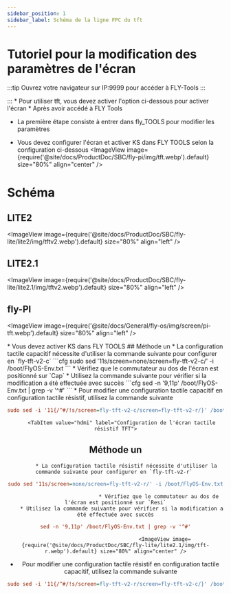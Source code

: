 ```yaml
---
sidebar_position: 1
sidebar_label: Schéma de la ligne FPC du tft
---
```


# Tutoriel pour la modification des paramètres de l'écran
:::tip
Ouvrez votre navigateur sur IP:9999 pour accéder à FLY-Tools
:::

:::
    * Pour utiliser tft, vous devez activer l'option ci-dessous pour activer l'écran
    * Après avoir accédé à FLY Tools
* La première étape consiste à entrer dans fly_TOOLS pour modifier les paramètres

* Vous devez configurer l'écran et activer KS dans FLY TOOLS selon la configuration ci-dessous
<ImageView image={require('@site/docs/ProductDoc/SBC/fly-pi/img/tft.webp').default} size="80%" align="center" />

# Schéma
## LITE2
<ImageView image={require('@site/docs/ProductDoc/SBC/fly-lite/lite2/img/tftv2.webp').default} size="80%" align="left" />

## LITE2.1
<ImageView image={require('@site/docs/ProductDoc/SBC/fly-lite/lite2.1/img/tftv2.webp').default} size="80%" align="left" />

## fly-PI
<ImageView image={require('@site/docs/General/fly-os/img/screen/pi-tft.webp').default} size="80%" align="left" />


<Tabs>
    <TabItem value="tft" label="Écran TFT" default>
        * Vous devez activer KS dans FLY TOOLS
            <ImageView image={require('@site/docs/ProductDoc/SBC/fly-lite/lite2.1/img/ks.webp').default} size="80%" align="center" />
        <Tabs>
    <TabItem value="tft" label="Configuration de l'écran tactile capacitif TFT" default>
## Méthode un    
         * La configuration tactile capacitif nécessite d'utiliser la commande suivante pour configurer en `fly-tft-v2-c`
```cfg
sudo sed '11s/screen=none/screen=fly-tft-v2-c/' -i /boot/FlyOS-Env.txt
```
         * Vérifiez que le commutateur au dos de l'écran est positionné sur `Cap`
    * Utilisez la commande suivante pour vérifier si la modification a été effectuée avec succès
```cfg
sed -n '9,11p' /boot/FlyOS-Env.txt | grep -v '^#'
```
        <ImageView image={require('@site/docs/ProductDoc/SBC/fly-lite/lite2.1/img/tft-c.webp').default} size="80%" align="center" />
 * Pour modifier une configuration tactile capacitif en configuration tactile résistif, utilisez la commande suivante

```cfg
sudo sed -i '11{/^#/!s/screen=fly-tft-v2-c/screen=fly-tft-v2-r/}' /boot/FlyOS-Env.txt
``` 
</TabItem>

        <TabItem value="hdmi" label="Configuration de l'écran tactile résistif TFT">
## Méthode un        
           * La configuration tactile résistif nécessite d'utiliser la commande suivante pour configurer en `fly-tft-v2-r` 
```cfg
sudo sed '11s/screen=none/screen=fly-tft-v2-r/' -i /boot/FlyOS-Env.txt
```
                                * Vérifiez que le commutateur au dos de l'écran est positionné sur `Resi`
        * Utilisez la commande suivante pour vérifier si la modification a été effectuée avec succès
```cfg
sed -n '9,11p' /boot/FlyOS-Env.txt | grep -v '^#'
```
                                    <ImageView image={require('@site/docs/ProductDoc/SBC/fly-lite/lite2.1/img/tft-r.webp').default} size="80%" align="center" />
 * Pour modifier une configuration tactile résistif en configuration tactile capacitif, utilisez la commande suivante

```cfg
sudo sed -i '11{/^#/!s/screen=fly-tft-v2-r/screen=fly-tft-v2-c/}' /boot/FlyOS-Env.txt
```
</TabItem>
</Tabs>    
</TabItem>
</Tabs>
